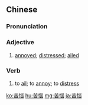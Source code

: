 {{also|苦恼}}
==Chinese==
{{zh-forms|s=苦恼}}

===Pronunciation===
{{zh-pron
|m=kǔnǎo
|c=fu2 nou5
|h=pfs=khú-náu
|mn=khó͘-náu
|cat=a,v
}}

===Adjective===
{{zh-adj}}

# [[annoyed]]; [[distressed]]; [[ailed]]

===Verb===
{{zh-verb}}

# to [[ail]]; to [[annoy]]; to [[distress]]

{{zh-cat|Advanced}}

[[ko:苦惱]]
[[hu:苦惱]]
[[mg:苦惱]]
[[ja:苦惱]]